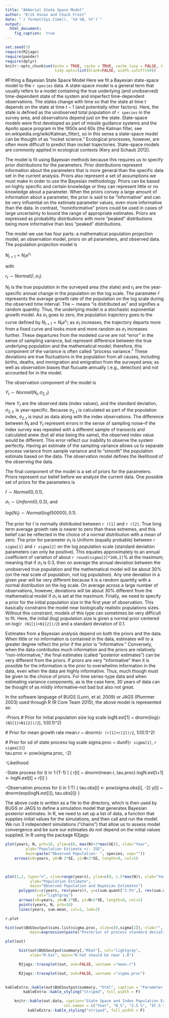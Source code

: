 ```yaml
---
title: "AKAerial State Space Model"
author: "Erik Osnas and Chuck Frost"
date: "`r format(Sys.time(), '%d %B, %Y')`"
output:  
  html_document:  
    fig_caption:  true
---
```



```r
set.seed(3)
require(R2jags)
require(pander)
require(dplyr)
knitr::opts_chunk$set(echo = TRUE, cache = TRUE, cache.lazy = FALSE, tidy = TRUE,
                      tidy.opts=list(blank=FALSE, width.cutoff=50))
```



#Fitting a Bayesian State Space Model
Here we fit a Bayesian state-space model to the `r species` data.  A state-space model is a general term that usually refers to a model containing the true underlying (and unobserved) time-dependent state of the system and imperfect time-dependent observations.  The states change with time so that the state at time $t$ depends on the state at time $t-1$ (and potentially other factors).  Here, the state is defined as the unobserved total population of `r species` in the survey area, and observations depend just on the state. State-space models were first developed as part of missile guidance systems and the Apollo space program in the 1950s and 60s (the Kalman filter, see en.wikipedia.org/wiki/Kalman_filter), so in this sense a state-space model can be thought of as "rocket science."  Ecological processes, however, are often more difficult to predict than rocket trajectories. State-space models are commonly applied in ecological contexts (Kery and Schaub 2012).  

The model is fit using Bayesian methods because this requires us to specify prior distributions for the parameters. Prior distributions represent information about the parameters that is more general than the specific data set in the current analysis.  Priors also represent a set of assumptions we must make in order to use the Bayesian methodology. Priors can be based on highly specific and certain knowledge or they can represent little or no knowledge about a parameter.  When the priors convey a large amount of information about a parameter, the prior is said to be "informative" and can be very influential on the estimate parameter values, even more informative than the data. In contrast, "noninformative" priors could be used in cases of large uncertainty to bound the range of appropriate estimates. Priors are expressed as probability distributions with more "peaked" distributions being more informative than less "peaked" distributions.  

The model we use has four parts: a mathematical population projection model, an observation model, priors on all parameters, and observed data.  The population projection model is  

$N_{t+1} = N_t e^{r_t}$

with 

$r_t \sim Normal(\bar{r}, \sigma_1)$.  

$N_t$ is the true population in the surveyed area (the state) and $r_t$ are the year-specific annual change in the population on the log scale.  The parameter $\bar{r}$ represents the average growth rate of the population on the log scale during the observed time interval. The $\sim$ means "is distributed as" and signifies a random quantity.  Thus, the underlying model is a stochastic exponential growth model. As $\sigma_1$ goes to zero, the population trajectory goes to the curve defined by $N_{t+1} = N_t e^{r_t}$; as $\sigma_1$ increases, the trajectory departs more from a fixed curve and looks more and more random as $\sigma_1$ increases further. These departures from the modeled curve are not "error" in the sense of sampling variance, but represent difference between the true underlying population and the mathematical model; therefore, this component of the variance is often called "process variance."  These deviations are true fluctuations in the population from all causes, including births, deaths, and immigration and emigration from the surveyed area; as well as observation biases that flucuate annually ( e.g., detection) and not accounted for in the model.   

The observation component of the model is 

$Y_t \sim Normal(N_t, \sigma_{2,t})$

Here $Y_t$ are the observed data (index values), and the standard deviation, $\sigma_{2,t}$, is year-specific. Because $\sigma_{2,t}$ is calculated as part of the population index, $\sigma_{2,t}$ is input as data along with the index observations. The difference between $N_t$ and $Y_t$ represent errors in the sense of sampling noise--if the index survey was repeated with a different sample of transects and calculated anew (but all else being the same), the observed index value would be different. This error reflect our inability to observe the system perfectly. Having an estimate of the sampling variance allows us to separate process variance from sample variance and to "smooth" the population estimate based on the data. The observation model defines the likelihood of the observing the data.   

The final component of the model is a set of priors for the parameters. Priors represent our belief before we analyze the current data. One possible set of priors for the parameters is

$\bar{r} \sim Normal(0, 0.1)$,

$\sigma_1 \sim Uniform(0, 0.3)$, and  

$log(N_1) \sim Normal(log(50000), 0.1)$.

 The prior for $\bar{r}$ is normally distributed between `r r[1]` and `r r[2]`. True long term average growth rate is nearer to zero than these extremes, and this belief can be reflected in the choice of a normal distribution with a mean of zero. The prior for parameter $\sigma_1$ is Uniform (equally probable) between `r sigma[1]` and `r sigma[2]` on the log population scale (standard deviation parameters can only be positive). This equates approximately to an annual coefficient of variation of about `r round(sigma[2]*100,2)`% at the maximum; meaning that if $\sigma_1$ is 0.3, then on average the annual deviation between the unobserved true population and the mathematical model will be about 30% (on the real scale of population, not log population).  Any one deviation in a given year will be very different because it is a random quantity with a normal distribution on the log scale.  On average across a large number of observations, however, deviations will be about 30% different from the mathematical model if $\sigma_1$ is set at the maximum. Finally, we need to specify a prior for the initial population size in the first year of observation.  This basically constrains the model near biologically realistic populations sizes. Without this constraint, models of this type can sometimes be very difficult to fit. Here, the initial (log) population size is given a normal prior centered on log(`r (N1[1]+N1[2])/2`) and a standard deviation of 0.1.  

Estimates from a Bayesian analysis depend on both the priors and the data.  When little or no information is contained in the data, estimates will to a greater degree reflect the prior if the prior is "informative." Conversely, when the data contributes much information and the priors are relatively "non-informative," the final estimates (called "posterior estimates") can be very different from the priors. If priors are very "informative" then it is possible for the information is the prior to overwhelmn information in the data, even when the data are highly informative. Thus, much though must be given to the choice of priors. For time series-type data and when estimating variance components, as is the case here, 30 years of data can be thought of as mildly informative--not bad but also not great. 

In the software language of BUGS (Lunn, et al. 2009) or JAGS (Plummer 2003) used through R (R Core Team 2015), the above model is represented as:  

-Priors
  # Prior for initial population size log scale
  logN.est[1] ~ dnorm(log(`r (N1[1]+N1[2])/2`), 1/(0.1)^2) 

  # Prior for mean growth rate
  mean.r ~ dnorm(`r (r[1]+r[2])/2`, 1/(0.1)^2)                
  
  # Prior for sd of state process log scale
  sigma.proc ~ dunif(`r sigma[1]`, `r sigma[2]`)           
  tau.proc <- pow(sigma.proc, -2)
  
-Likelihood

-State process
for (t in 1:(T-1) ) {
  r[t] ~ dnorm(mean.r, tau.proc)
  logN.est[t+1] <- logN.est[t] + r[t]
}

-Observation process
for (i in 1:T) {
  tau.obs[i] <- pow(sigma.obs[i], -2)
  y[i] ~ dnorm(exp(logN.est[i]), tau.obs[i])
}


The above code is written as a file to the directory, which is then used by BUGS or JAGS to define a simulation model that generates Bayesian posterior estimates. In R, we need to set up a list of data, a function that supplies initial values for the simulations, and then call and run the model. We run 3 independent simulations ("chains") that allow us to assess model convergence and be sure our estimates do not depend on the initial values supplied.  In R using the package R2jags:  

```r

plot(years, N, pch=16, ylim=c(0, max(N)+3*max(SE)), xlab="Year",
         ylab="Population Estimate +/- 2SE",
         main=paste("Observed Population- ", species, sep=""))
    arrows(x0=years, y0=N-2*SE, y1=N+2*SE, length=0, col=1)

    
```


```r
plot(1,1, type="n", xlim=range(years), ylim=c(0, 1.5*max(N)), xlab="Year",
           ylab="Population Estimate",
           main="Observed Population and Bayesian Estimates")
      polygon(x=c(years, rev(years)), y=c(sum.quant["2.5%",], rev(sum.quant["97.5%",])),
              col="lightgray")
      arrows(x0=years, y0=N-2*SE, y1=N+2*SE, length=0, col=1)
      points(years, N, pch=16)
      lines(years, sum.mean, col=1, lwd=2)

```



```r

r.plot

```


```r

hist(out$BUGSoutput$sims.list$sigma.proc, xlim=c(0,sigma[2]), xlab="", col="lightgray",
           main=expression(paste("Posterior of process standard deviation (",sigma["1"],")")))


```

```r
plot(out)

      hist(out$BUGSoutput$summary[,"Rhat"], col="lightgray",
           xlab="R-hat", main="R-hat should be near 1.0")

      R2jags::traceplot(out, ask=FALSE, varname ="mean.r")

      R2jags::traceplot(out, ask=FALSE, varname ="sigma.proc")
      
```

```r

kableExtra::kable(out$BUGSoutput$summary, "html", caption = "Parameter Summary") %>%
        kableExtra::kable_styling("striped", full_width = F)


```

```r

    knitr::kable(out.data, caption="State Space and Index Population Estimates",
                          col.names = c("Year", "N_S", "2.5 %", "97.5 %", "SD", "N(index)", "2.5 %", "97.5 %", "SE(index)" ), escape=FALSE) %>%
          kableExtra::kable_styling("striped", full_width = F)

```



      

